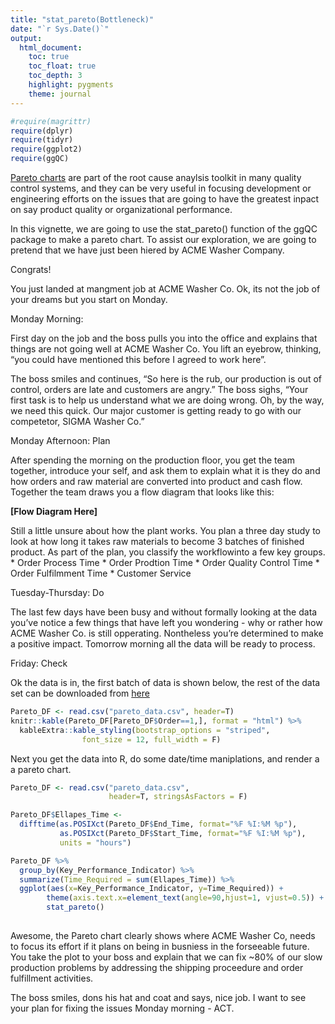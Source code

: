 ```yaml
---
title: "stat_pareto(Bottleneck)"
date: "`r Sys.Date()`"
output:
  html_document:
    toc: true
    toc_float: true
    toc_depth: 3
    highlight: pygments
    theme: journal 
---
```

```r
#require(magrittr)
require(dplyr)
require(tidyr)
require(ggplot2)
require(ggQC)
```


[Pareto charts](https://en.wikipedia.org/wiki/Pareto_chart) are part of the root cause anaylsis toolkit in many quality control systems, and they can be very useful in focusing development or engineering efforts on the issues that are going to have the greatest inpact on say product quality or organizational performance. 

In this vignette, we are going to use the stat_pareto() function of the ggQC package to make a pareto chart. To assist our exploration, we are going to pretend that we have just been hiered by ACME Washer Company. 

Congrats! 

You just landed at mangment job at ACME Washer Co. Ok, its not the job of your dreams but you start on Monday. 

Monday Morning:

First day on the job and the boss pulls you into the office and explains that things are not going well at ACME Washer Co. You lift an eyebrow, thinking, "you could have mentioned this before I agreed to work here". 

The boss smiles and continues, "So here is the rub, our production is out of control, orders are late and customers are angry." The boss sighs, "Your first task is to help us understand what we are doing wrong. Oh, by the way, we need this quick. Our major customer is getting ready to go with our competetor, SIGMA Washer Co."

Monday Afternoon: Plan

After spending the morning on the production floor, you get the team together, introduce your self, and ask them to explain what it is they do and how orders and raw material are converted into product and cash flow. Together the team draws you a flow diagram that looks like this:

**[Flow Diagram Here]**

Still a little unsure about how the plant works. You plan a three day study to look at how long it takes raw materials to become 3 batches of finished product. As part of the plan, you classify the workflowinto a few key groups. 
  * Order Process Time
  * Order Prodtion Time
  * Order Quality Control Time
  * Order Fulfilmment Time
  * Customer Service

Tuesday-Thursday: Do

The last few days have been busy and without formally looking at the data you've notice a few things that have left you wondering - why or rather how ACME Washer Co. is still opperating. Nontheless you're determined to make a positive impact. Tomorrow morning all the data will be ready to process. 

Friday: Check

Ok the data is in, the first batch of data is shown below, the rest of the data set can be downloaded from [here](pareto_data.csv)

```r
Pareto_DF <- read.csv("pareto_data.csv", header=T)
knitr::kable(Pareto_DF[Pareto_DF$Order==1,], format = "html") %>% 
  kableExtra::kable_styling(bootstrap_options = "striped", 
                font_size = 12, full_width = F)
```

Next you get the data into R, do some date/time maniplations, and render a a pareto chart.   

```r
Pareto_DF <- read.csv("pareto_data.csv", 
                      header=T, stringsAsFactors = F)

Pareto_DF$Ellapes_Time <- 
  difftime(as.POSIXct(Pareto_DF$End_Time, format="%F %I:%M %p"),
           as.POSIXct(Pareto_DF$Start_Time, format="%F %I:%M %p"),
           units = "hours")

Pareto_DF %>% 
  group_by(Key_Performance_Indicator) %>%
  summarize(Time_Required = sum(Ellapes_Time)) %>% 
  ggplot(aes(x=Key_Performance_Indicator, y=Time_Required)) +
        theme(axis.text.x=element_text(angle=90,hjust=1, vjust=0.5)) +
        stat_pareto() 
  

```


Awesome, the Pareto chart clearly shows where ACME Washer Co, needs to focus its effort if it plans on being in busniess in the forseeable future. You take the plot to your boss and explain that we can fix ~80% of our slow production problems by addressing the shipping proceedure and order fulfillment activities. 

The boss smiles, dons his hat and coat and says, nice job. I want to see your plan for fixing the issues Monday morning - ACT. 

